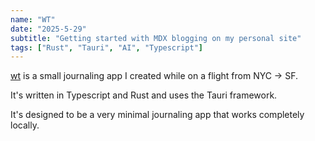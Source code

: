 ```yaml
---
name: "WT"
date: "2025-5-29"
subtitle: "Getting started with MDX blogging on my personal site"
tags: ["Rust", "Tauri", "AI", "Typescript"]
---
```


[wt](https://github.com/evisdrenova/wt) is a small journaling app I created while on a flight from NYC -> SF.

It's written in Typescript and Rust and uses the Tauri framework.

It's designed to be a very minimal journaling app that works completely locally.
